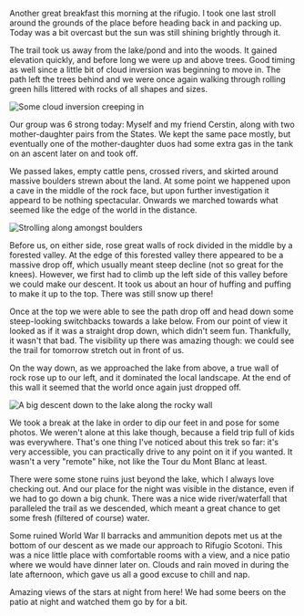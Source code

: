 Another great breakfast this morning at the rifugio. I took one last stroll
around the grounds of the place before heading back in and packing up. Today
was a bit overcast but the sun was still shining brightly through it.

<Stats gain="1841" loss="1969" miles="8.41" steps="20656" />

The trail took us away from the lake/pond and into the woods. It gained
elevation quickly, and before long we were up and above trees. Good timing as
well since a little bit of cloud inversion was beginning to move in. The path
left the trees behind and we were once again walking through rolling green
hills littered with rocks of all shapes and sizes.

![Some cloud inversion creeping in](2019/07/16/3e50a8ee-7719-4d25-a47e-a79cfafea907.jpeg,2019/07/16/5f2f43c2-ed7c-4011-8d5c-55cb398ccc9d.jpeg)

Our group was 6 strong today: Myself and my friend Cerstin, along with two
mother-daughter pairs from the States. We kept the same pace mostly, but
eventually one of the mother-daughter duos had some extra gas in the tank on an
ascent later on and took off.

We passed lakes, empty cattle pens, crossed rivers, and skirted around massive
boulders strewn about the land. At some point we happened upon a cave in the
middle of the rock face, but upon further investigation it appeard to be nothing
spectacular. Onwards we marched towards what seemed like the edge of the world
in the distance.

![Strolling along amongst boulders](2019/07/16/b70d26cc-296b-4c4a-bedd-b211085a8093.jpeg,2019/07/16/95d3e3ae-c1f2-48ee-b82a-7c7ad97600f6.jpeg,2019/07/16/1c4b5221-7aeb-401c-a988-e312d7b9bec6.jpeg)

Before us, on either side, rose great walls of rock divided in the middle by a
forested valley. At the edge of this forested valley there appeared to be a
massive drop off, which usually meant steep decline (not so great for the knees).
However, we first had to climb up the left side of this valley before we could
make our descent. It took us about an hour of huffing and puffing to make it up
to the top. There was still snow up there!

Once at the top we were able to see the path drop off and head down some
steep-looking switchbacks towards a lake below. From our point of view it looked
as if it was a straight drop down, which didn't seem fun. Thankfully, it wasn't
that bad. The visibility up there was amazing though: we could see the trail
for tomorrow stretch out in front of us.

On the way down, as we approached the lake from above, a true wall of rock rose
up to our left, and it dominated the local landscape. At the end of this wall it
seemed that the world once again just dropped off.

![A big descent down to the lake along the rocky wall](2019/07/16/ce29885f-5103-44b9-918e-2a8eea6a8e3f.jpeg,2019/07/16/53d5d22c-b95d-404d-a0ab-584179fe28b2.jpeg,2019/07/16/404b3061-1185-4afa-b5d9-d08020382b99.jpeg)

We took a break at the lake in order to dip our feet in and pose for some photos.
We weren't alone at this lake though, because a field trip full of kids was
everywhere. That's one thing I've noticed about this trek so far: it's very
accessible, you can practically drive to any point on it if you wanted. It wasn't
a very "remote" hike, not like the Tour du Mont Blanc at least.

There were some stone ruins just beyond the lake, which I always love checking
out. And our place for the night was visible in the distance, even if we had to
go down a big chunk. There was a nice wide river/waterfall that paralleled the
trail as we descended, which meant a great chance to get some fresh (filtered of
course) water.

Some ruined World War II barracks and ammunition depots met us at the bottom of
our descent as we made our approach to Rifugio Scotoni. This was a nice little
place with comfortable rooms with a view, and a nice patio where we would have
dinner later on. Clouds and rain moved in during the late afternoon, which
gave us all a good excuse to chill and nap.

Amazing views of the stars at night from here! We had some beers on the patio at
night and watched them go by for a bit.
